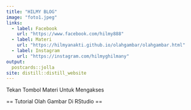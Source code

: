 ```yaml
---
title: "HILMY BLOG"
image: "foto1.jpeg"
links:
  - label: Facebook
    url: "https://www.facebook.com/hilmy888"
  - label: Materi
    url: "https://hilmyanakti.github.io/olahgambar/olahgambar.html"
  - label: Instagram
    url: "https://instagram.com/hilmyghilmany"
output:
  postcards::jolla
site: distill::distill_website
---
```

Tekan Tombol Materi Untuk Mengakses

== Tutorial Olah Gambar Di RStudio ==